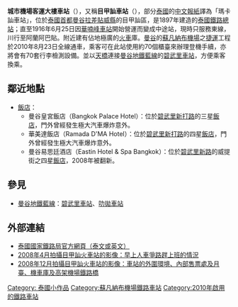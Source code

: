 {{Infobox station
 | name= 目甲訕（城市機場客運大樓）
 | address= {{THA}}[[曼谷|曼谷]][[拉差貼威縣|拉差貼威縣]]
 | type= {{rint|bangkok|ARL}}
 | opened= 2010年8月23日
 | image=Bangkok City Air Terminal (I).jpg
 | image_caption=
 | coordinates= {{coord|13.7510|100.5613|type:railwaystation_region:TH|display=inline,title}}
 | line= {{rint|bangkok|ARL}}<br/>{{rint|bangkok|LightRed}}（計劃中）
 | code=CAT
 | other= {{rint|bangkok|Blue}}：[[碧武里站|碧武里站]]<br/>{{rint|bangkok|LightBlue}}：目甲訕（計劃中）
| structure           = 高架
| platform            = [[分離式月台|分離式月台]]
| tracks              = 4條
| services            = 
}}
'''城市機場客運大樓車站'''（{{thai|t=สถานีรับส่งผู้โดยสารอากาศยานในเมือง|phon=S̄t̄hānī rạb s̄̀ng p̄hū̂doys̄ār xākāṣ̄yān nı meụ̄xng}}），又稱'''目甲訕車站'''（{{thai|t=สถานีมักกะสัน|phon=S̄t̄hānī mạkkas̄ạn|r=Sathani Makkasan}}），部分[[泰國|泰國]]的[[中文|中文]][[報紙|報紙]]譯為「瑪卡訕車站」，位於[[泰國|泰國]][[首都|首都]][[曼谷|曼谷]][[拉差貼威縣|拉差貼威縣]]的目甲訕區，是1897年建造的[[泰國|泰國]][[鐵路|鐵路]][[總站|總站]]；直至1916年6月25日因[[華喃峰車站|華喃峰車站]]開始營運而變成中途站，現時只服務東線，川行至阿蘭阿巴貼。附近建有佔地極廣的[[火車|火車]]庫。[[曼谷|曼谷]]的[[蘇凡納布機場|蘇凡納布機場]]之[[捷運|捷運]]工程於2010年8月23日全線通車，乘客可在此站使用約70個櫃臺來辦理登機手續，亦將會有70套行李檢測設備。並以[[天橋|天橋]]連接[[曼谷地鐵|曼谷地鐵]][[曼谷地鐵藍線|藍線]]的[[碧武里車站|碧武里車站]]，方便乘客換乘。

==鄰近地點==
* [[飯店|飯店]]：
**曼谷皇宮飯店（Bangkok Palace Hotel）：位於[[碧武里新打路|碧武里新打路]]的三星[[飯店|飯店]]，門外曾經發生極大汽車爆炸意外。
**華美達飯店（Ramada D'MA Hotel）：位於[[碧武里新打路|碧武里新打路]]的四星[[飯店|飯店]]，門外曾經發生極大汽車爆炸意外。
**曼谷易思廷酒店（Eastin Hotel & Spa Bangkok）：位於[[碧武里新路|碧武里新路]]的{{PUA|}}威提街之四星[[飯店|飯店]]，2008年被翻新。

==參見==
*[[曼谷地鐵藍線|曼谷地鐵藍線]]：[[碧武里車站|碧武里車站]]、[[叻拋車站|叻拋車站]]

==外部連結==
* [https://web.archive.org/web/20100104214530/http://www.railway.co.th/english/index.asp 泰國國家鐵路局官方網頁（[[泰文|泰文]]或[[英文|英文]]）]
* [http://hk.youtube.com/watch?v=M89E_NOTeec 2008年4月拍攝目甲訕火車站的影像：早上人車爭路趕上班的情況]
* [http://hk.youtube.com/watch?v=GedBWxMI1Aw 2008年12月拍攝目甲訕火車站的影像：車站的外圍環境、內部售票處及月臺、機車庫及高架機場鐵路橋]
{{蘇凡納布機場捷運}}
[[Category:_泰國小作品|Category: 泰國小作品]]
[[Category:蘇凡納布機場鐵路車站|Category:蘇凡納布機場鐵路車站]]
[[Category:2010年啟用的鐵路車站|Category:2010年啟用的鐵路車站]]